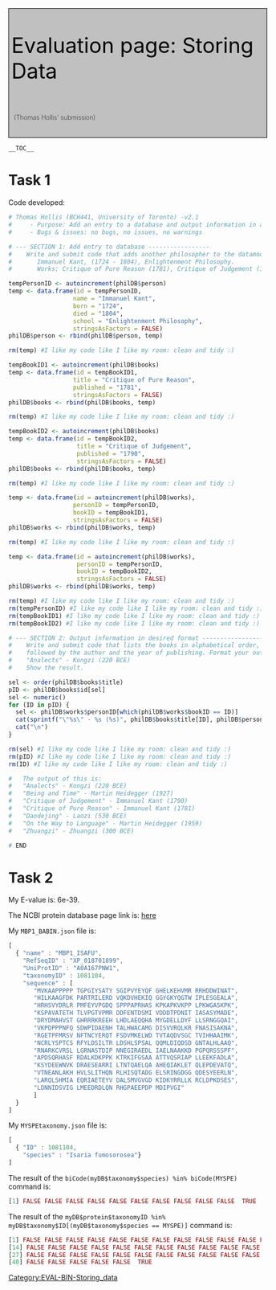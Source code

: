 <div id="ABC">
<div style="padding:5px; border:1px solid #000000; background-color:#C0C0C0; font-size:300%; font-weight:400; color: #000000; width:100%;">
Evaluation page: Storing Data
<div style="padding:5px; margin-top:20px; margin-bottom:10px; background-color:#C0C0C0; font-size:30%; font-weight:200; color: #000000; ">
(Thomas Hollis' submission)
</div>
</div>


 __TOC__


= Task 1 =

Code developed:

<source lang="r">
# Thomas Hollis (BCH441, University of Toronto) -v2.1 
#     - Purpose: Add an entry to a database and output information in a desired format
#     - Bugs & issues: no bugs, no issues, no warnings

# --- SECTION 1: Add entry to database -----------------
#    Write and submit code that adds another philosopher to the datamodel:
#       Immanuel Kant, (1724 - 1804), Enlightenment Philosophy.
#       Works: Critique of Pure Reason (1781), Critique of Judgement (1790)

tempPersonID <- autoincrement(philDB$person)
temp <- data.frame(id = tempPersonID,
                  name = "Immanuel Kant",
                  born = "1724",
                  died = "1804",
                  school = "Enlightenment Philosophy",
                  stringsAsFactors = FALSE)
philDB$person <- rbind(philDB$person, temp)

rm(temp) #I like my code like I like my room: clean and tidy :)

tempBookID1 <- autoincrement(philDB$books)
temp <- data.frame(id = tempBookID1,
                  title = "Critique of Pure Reason",
                  published = "1781",
                  stringsAsFactors = FALSE)
philDB$books <- rbind(philDB$books, temp)

rm(temp) #I like my code like I like my room: clean and tidy :)

tempBookID2 <- autoincrement(philDB$books)
temp <- data.frame(id = tempBookID2,
                   title = "Critique of Judgement",
                   published = "1790",
                   stringsAsFactors = FALSE)
philDB$books <- rbind(philDB$books, temp)

rm(temp) #I like my code like I like my room: clean and tidy :)

temp <- data.frame(id = autoincrement(philDB$works),
                  personID = tempPersonID,
                  bookID = tempBookID1,
                  stringsAsFactors = FALSE)
philDB$works <- rbind(philDB$works, temp)

rm(temp) #I like my code like I like my room: clean and tidy :)

temp <- data.frame(id = autoincrement(philDB$works),
                   personID = tempPersonID,
                   bookID = tempBookID2,
                   stringsAsFactors = FALSE)
philDB$works <- rbind(philDB$works, temp)

rm(temp) #I like my code like I like my room: clean and tidy :)
rm(tempPersonID) #I like my code like I like my room: clean and tidy :)
rm(tempBookID1) #I like my code like I like my room: clean and tidy :)
rm(tempBookID2) #I like my code like I like my room: clean and tidy :)

# --- SECTION 2: Output information in desired format -----------------
#    Write and submit code that lists the books in alphabetical order,
#    followed by the author and the year of publishing. Format your output like:
#    "Analects" - Kongzi (220 BCE)
#    Show the result.

sel <- order(philDB$books$title)
pID <- philDB$books$id[sel]
sel <- numeric()
for (ID in pID) {
  sel <- philDB$works$personID[which(philDB$works$bookID == ID)]
  cat(sprintf("\"%s\" - %s (%s)", philDB$books$title[ID], philDB$person$name[sel], philDB$books$published[ID]))
  cat("\n")
}

rm(sel) #I like my code like I like my room: clean and tidy :)
rm(pID) #I like my code like I like my room: clean and tidy :)
rm(ID) #I like my code like I like my room: clean and tidy :)

#   The output of this is:
#   "Analects" - Kongzi (220 BCE)
#   "Being and Time" - Martin Heidegger (1927)
#   "Critique of Judgement" - Immanuel Kant (1790)
#   "Critique of Pure Reason" - Immanuel Kant (1781)
#   "Daodejing" - Laozi (530 BCE)
#   "On the Way to Language" - Martin Heidegger (1959)
#   "Zhuangzi" - Zhuangzi (300 BCE)

# END
</source>

= Task 2 =

My E-value is: 6e-39.

The NCBI protein database page link is: [https://www.ncbi.nlm.nih.gov/protein/XP_018701899.1?report=genbank&log$=protalign&blast_rank=1&RID=W4ASBWSC015 here]

My <code>MBP1_BABIN.json</code> file is:
<source lang="javascript">
[
  { "name" : "MBP1_ISAFU",
    "RefSeqID" : "XP_018701899",
    "UniProtID" : "A0A167PNW1",
    "taxonomyID" : 1081104,
    "sequence" : [
       "MVKAAPPPPP TGPGIYSATY SGIPVYEYQF GHELKEHVMR RRHDDWINAT",
       "HILKAAGFDK PARTRILERD VQKDVHEKIQ GGYGKYQGTW IPLESGEALA",
       "HRHSVYDRLR PMFEYVPGDQ SPPPAPRHAS KPKAPKVKPP LPKWGASKPK",
       "KSPAVATETH TLVPGTVPMR DDFENTDSMI VDDDTPDNIT IASASYMADE",
       "DRYDMAHVST GHRRRKREEH LHDLAEQQHA MYGDELLDYF LLSRNGGQAI",
       "VKPDPPPNFQ SDWPIDAENH TALHWACAMG DISVVRQLKR FNASISAKNA",
       "RGETPFMRSV NFTNCYERQT FSDVMKELWD TVTAQDVSGC TVIHHAAIMK",
       "NCRLYSPTCS RFYLDSILTR LDSHLSPSAL QQMLDIQDSD GNTALHLAAQ",
       "RNARKCVRSL LGRNASTDIP NNEGIRAEDL IAELNAAKKD PGPQRSSSPF",
       "APDSQRHASF RDALKDKPPK KTRKIFGSAA ATTVQSRIAP LLEEKFADLA",
       "KSYDEEWNVK DRAESEARRI LTNTQAELQA AHEQIAKLET QLEPDEVATQ",
       "VTNEANLAKH HVLSLITHQN RLHISQTADG ELSRINGDGG QDESYEERLN",
       "LARQLSHMIA EQRIAETEYV DALSMVGVGD KIDKYRRLLK RCLDPKDSES",
       "LDNNIDSVIG LMEEDRDLQN RHGPAEEPDP MDIPVGI"
       ]
  }
]
</source>

My <code>MYSPEtaxonomy.json</code> file is:
<source lang="javascript">
[
  { "ID" : 1081104,
    "species" : "Isaria fumosorosea"}
]
</source>

The result of the <code>biCode(myDB$taxonomy$species) %in% biCode(MYSPE)</code> command is:
<source lang="r">
[1] FALSE FALSE FALSE FALSE FALSE FALSE FALSE FALSE FALSE FALSE  TRUE
</source>

The result of the <code>myDB$protein$taxonomyID %in% myDB$taxonomy$ID[(myDB$taxonomy$species == MYSPE)]</code> command is:
<source lang="r">
[1] FALSE FALSE FALSE FALSE FALSE FALSE FALSE FALSE FALSE FALSE FALSE FALSE FALSE
[14] FALSE FALSE FALSE FALSE FALSE FALSE FALSE FALSE FALSE FALSE FALSE FALSE FALSE
[27] FALSE FALSE FALSE FALSE FALSE FALSE FALSE FALSE FALSE FALSE FALSE FALSE FALSE
[40] FALSE FALSE FALSE FALSE FALSE  TRUE
</source>


[[Category:EVAL-BIN-Storing_data]]
